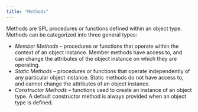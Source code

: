 ```yaml
---
title: "Methods"
---
```


<div id="methods" class="registered_link"></div>

Methods are SPL procedures or functions defined within an object type. Methods can be categorized into three general types:

-   *Member Methods* – procedures or functions that operate within the context of an object instance. Member methods have access to, and can change the attributes of the object instance on which they are operating.
-   *Static Methods* – procedures or functions that operate independently of any particular object instance. Static methods do not have access to, and cannot change the attributes of an object instance.
-   *Constructor Methods* – functions used to create an instance of an object type. A default constructor method is always provided when an object type is defined.
